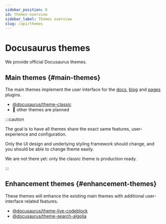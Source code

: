 ```yaml
---
sidebar_position: 0
id: themes-overview
sidebar_label: Themes overview
slug: /api/themes
---
```


# Docusaurus themes

We provide official Docusaurus themes.

## Main themes {#main-themes}

The main themes implement the user interface for the [docs](../plugins/plugin-content-docs.mdx), [blog](../plugins/plugin-content-blog.mdx) and [pages](../plugins/plugin-content-pages.mdx) plugins.

- [@docusaurus/theme-classic](./theme-classic.mdx)
- 🚧 other themes are planned

:::caution

The goal is to have all themes share the exact same features, user-experience and configuration.

Only the UI design and underlying styling framework should change, and you should be able to change theme easily.

We are not there yet: only the classic theme is production ready.

:::

## Enhancement themes {#enhancement-themes}

These themes will enhance the existing main themes with additional user-interface related features.

- [@docusaurus/theme-live-codeblock](./theme-live-codeblock.mdx)
- [@docusaurus/theme-search-algolia](./theme-search-algolia.mdx)
